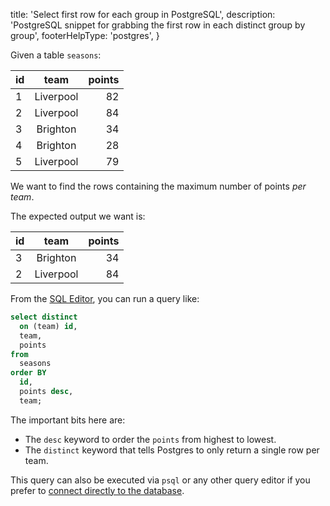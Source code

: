 
  title: 'Select first row for each group in PostgreSQL',
  description: 'PostgreSQL snippet for grabbing the first row in each distinct group by group',
  footerHelpType: 'postgres',
}

Given a table `seasons`:

| id  |   team    | points |
| --- | :-------: | -----: |
| 1   | Liverpool |     82 |
| 2   | Liverpool |     84 |
| 3   | Brighton  |     34 |
| 4   | Brighton  |     28 |
| 5   | Liverpool |     79 |

We want to find the rows containing the maximum number of points _per team_.

The expected output we want is:

| id  |   team    | points |
| --- | :-------: | -----: |
| 3   | Brighton  |     34 |
| 2   | Liverpool |     84 |

From the [SQL Editor](https://app.supabase.com/project/_/sql), you can run a query like:

```sql
select distinct
  on (team) id,
  team,
  points
from
  seasons
order BY
  id,
  points desc,
  team;
```

The important bits here are:
- The `desc` keyword to order the `points` from highest to lowest.
- The `distinct` keyword that tells Postgres to only return a single row per team.

This query can also be executed via `psql` or any other query editor if you prefer to [connect directly to the database](/docs/guides/database/connecting-to-postgres#direct-connections).


